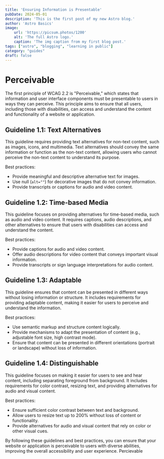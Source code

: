 ```yaml
---
title: 'Ensuring Information is Presentable'
pubDate: 2024-05-01
description: 'This is the first post of my new Astro blog.'
author: 'Astro Basics'
image:
    url: 'https://picsum.photos/1200'
    alt: 'The full Astro logo.'
    caption: 'The img caption from my first blog post.'
tags: ["astro", "blogging", "learning in public"]
category: "guides"
draft: false
---
```




# Perceivable

The first principle of WCAG 2.2 is "Perceivable," which states that information
and user interface components must be presentable to users in ways they can
perceive. This principle aims to ensure that all users, including those with
disabilities, can access and understand the content and functionality of a
website or application.

## Guideline 1.1: Text Alternatives

This guideline requires providing text alternatives for non-text content, such
as images, icons, and multimedia. Text alternatives should convey the same
information or function as the non-text content, allowing users who cannot
perceive the non-text content to understand its purpose.

Best practices:

- Provide meaningful and descriptive alternative text for images.
- Use null (`alt=""`) for decorative images that do not convey information.
- Provide transcripts or captions for audio and video content.

## Guideline 1.2: Time-based Media

This guideline focuses on providing alternatives for time-based media, such as
audio and video content. It requires captions, audio descriptions, and other
alternatives to ensure that users with disabilities can access and understand
the content.

Best practices:

- Provide captions for audio and video content.
- Offer audio descriptions for video content that conveys important visual
  information.
- Provide transcripts or sign language interpretations for audio content.

## Guideline 1.3: Adaptable

This guideline ensures that content can be presented in different ways without
losing information or structure. It includes requirements for providing
adaptable content, making it easier for users to perceive and understand the
information.

Best practices:

- Use semantic markup and structure content logically.
- Provide mechanisms to adapt the presentation of content (e.g., adjustable font
  size, high contrast mode).
- Ensure that content can be presented in different orientations (portrait or
  landscape) without loss of information.

## Guideline 1.4: Distinguishable

This guideline focuses on making it easier for users to see and hear content,
including separating foreground from background. It includes requirements for
color contrast, resizing text, and providing alternatives for audio and visual
content.

Best practices:

- Ensure sufficient color contrast between text and background.
- Allow users to resize text up to 200% without loss of content or
  functionality.
- Provide alternatives for audio and visual content that rely on color or other
  visual cues.

By following these guidelines and best practices, you can ensure that your
website or application is perceivable to users with diverse abilities, improving
the overall accessibility and user experience. Percievable
